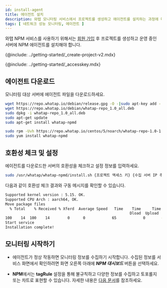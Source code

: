 ```yaml
---
id: install-agent
title: 에이전트 설치
description: 와탭 모니터링 서비스에서 프로젝트를 생성하고 에이전트를 설치하는 과정에 대해 알아봅니다.
tags: [ 네트워크 성능 모니터링, 에이전트 ]
---
```


와탭 NPM 서비스를 사용하기 위해서는 [회원 가입](https://www.whatap.io/ko/signup/) 후 프로젝트를 생성하고 운영 중인 서버에 NPM 에이전트를 설치해야 합니다.

{@include: ../getting-started/_create-project-v2.mdx}

{@include: ../getting-started/_accesskey.mdx} 


## 에이전트 다운로드

모니터링 대상 서버에 에이전트 파일을 다운로드하세요.

<Tabs groupId="os">
<TabItem value="ubuntu" label="Ubuntu">

```bash
wget https://repo.whatap.io/debian/release.gpg -O -|sudo apt-key add -
wget https://repo.whatap.io/debian/whatap-repo_1.0_all.deb
sudo dpkg -i whatap-repo_1.0_all.deb
sudo apt-get update
sudo apt-get install whatap-npmd
```

</TabItem>
<TabItem value="centos" label="CentOS">

```bash
sudo rpm -Uvh https://repo.whatap.io/centos/5/noarch/whatap-repo-1.0-1.noarch.rpm
sudo yum install whatap-npmd
```

</TabItem>
</Tabs>

## 호환성 체크 및 설정

에이전트를 다운로드한 서버의 호환성을 체크하고 설정 정보를 입력하세요.

```bash
sudo /usr/whatap/whatap-npmd/install.sh {프로젝트 액세스 키} {수집 서버 IP 주소}
```

다음과 같이 호환성 체크 결과와 구동 메시지를 확인할 수 있습니다.

```bash
Supported kernel version : 5.15. OK.
Supported CPU Arch : aarch64, OK.
Move package files
  % Total    % Received % Xferd  Average Speed   Time    Time     Time  Current
                                                        Dload  Upload     Total   Spent    Left     Speed
100    14  100    14        0      0            65            0       --:--:-- --:--:-- --:--:--        65
Start service
Installation complete!
```

## 모니터링 시작하기

* 에이전트가 정상 작동하면 모니터링 정보를 수집하기 시작합니다. 수집된 정보를 서비스 화면에서 확인하려면 화면 오른쪽 아래에 ***NPM 대시보드*** 버튼을 선택하세요.

* **NPM**에서는 **tagRule** 설정을 통해 불규칙하고 다양한 정보를 수집하고 토포롤지 또는 차트로 표현할 수 있습니다. 자세한 내용은 [다음 문서](set-tagrule)를 참조하세요.
